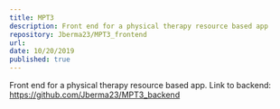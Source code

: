 ```yaml
---
title: MPT3
description: Front end for a physical therapy resource based app
repository: Jberma23/MPT3_frontend
url:
date: 10/20/2019
published: true
---
```


Front end for a physical therapy resource based app. Link to backend: https://github.com/Jberma23/MPT3_backend
